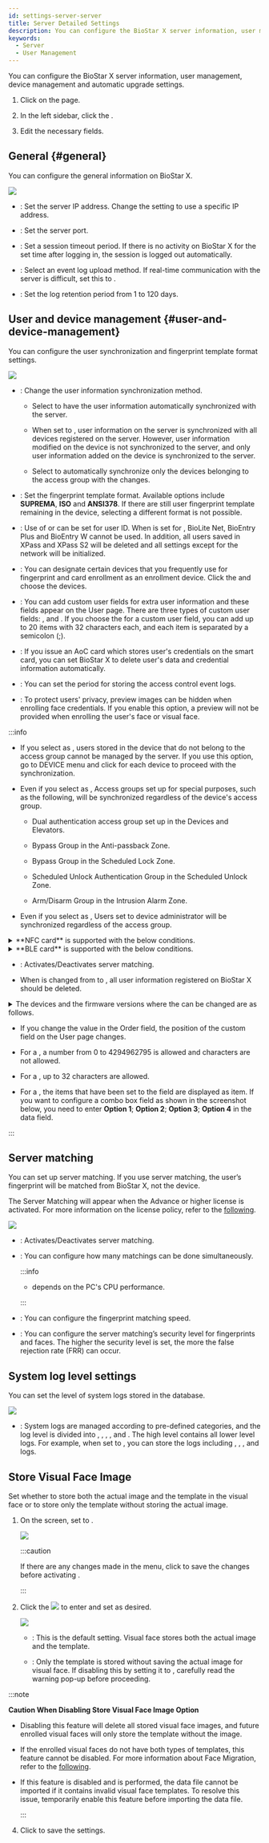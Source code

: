 ```yaml
---
id: settings-server-server
title: Server Detailed Settings
description: You can configure the BioStar X server information, user management, device management and automatic upgrade settings.
keywords:
  - Server
  - User Management
---
```


You can configure the BioStar X server information, user management, device management and automatic upgrade settings.

1. Click <Cmd sid='shell.header.setting' /> on the <Cmd sid='shell.header.launcher' /> page.

2. In the left sidebar, click the <Cmd sid="common.server" product='2' />.

3. Edit the necessary fields.

## General {#general}

You can configure the general information on BioStar X.

<Image src='/img/biostarx-settings-server-general.png' className='none' />

* <Cmd sid="setting.server.biostarIPAdress" product='2' />: Set the server IP address. Change the setting to use a specific IP address.

* <Cmd sid="setting.server.biostarPort" product='2' />: Set the server port.

* <Cmd sid="common.sessionTimeout" product='2' />: Set a session timeout period. If there is no activity on BioStar X for the set time after logging in, the session is logged out automatically.

* <Cmd sid="setting.server.logUploadType" product='2' />: Select an event log upload method. If real-time communication with the server is difficult, set this to <Cmd sid="common.manual" product='2' />.

* <Cmd sid="setting.server.logRetainDays" product='2' />: Set the log retention period from 1 to 120 days.

## User and device management {#user-and-device-management}

You can configure the user synchronization and fingerprint template format settings.

<Image src='/img/biostarx-settings-server-management.png' className='none' />

* <Cmd sid="setting.server.automaticUserSync" product='2' />: Change the user information synchronization method.

  * Select <Cmd sid="setting.server.syncOption.allDevices" product='2' /> to have the user information automatically synchronized with the server.

  * When set to <Cmd sid="setting.server.syncOption.deviceSync" product='2' />, user information on the server is synchronized with all devices registered on the server. However, user information modified on the device is not synchronized to the server, and only user information added on the device is synchronized to the server.

  * Select <Cmd sid="setting.server.syncOption.smartSync" product='2' /> to automatically synchronize only the devices belonging to the access group with the changes.

* <Cmd sid="setting.server.fingerprintTemplateFormat" product='2' />: Set the fingerprint template format. Available options include **SUPREMA**, **ISO** and **ANSI378**. If there are still user fingerprint template remaining in the device, selecting a different format is not possible.

* <Cmd sid="setting.userDevice.useridType" product='2' />: Use of <Cmd sid="setting.userDevice.useridType.numeric" product='2' /> or <Cmd sid="setting.userDevice.useridType.alphanumeric" product='2' /> can be set for user ID. When <Cmd sid="setting.userDevice.useridType.alphanumeric" product='2' /> is set for <Cmd sid="setting.userDevice.useridType" product='2' />, BioLite Net, BioEntry Plus and BioEntry W cannot be used. In addition, all users saved in XPass and XPass S2 will be deleted and all settings except for the network will be initialized.

* <Cmd sid="setting.server.enrollment_device.title" product='2' />: You can designate certain devices that you frequently use for fingerprint and card enrollment as an enrollment device. Click the <Cmd sid="button.plusAdd" product='2' /> and choose the devices.

* <Cmd sid="setting.server.custom_field.title" product='2' />:  You can add custom user fields for extra user information and these fields appear on the User page. There are three types of custom user fields: <Cmd sid="setting.server.custom_field.type.numericbox" product='2' />, <Cmd sid="setting.server.custom_field.type.textbox" product='2' /> and <Cmd sid="setting.server.custom_field.type.combobox" product='2' />. If you choose the <Cmd sid="setting.server.custom_field.type.combobox" product='2' /> for a custom user field, you can add up to 20 items with 32 characters each, and each item is separated by a semicolon (;).

* <Cmd sid="setting.server.deleteCredentialAfterAOC" product='2' />: If you issue an AoC card which stores user's credentials on the smart card, you can set BioStar X to delete user's data and credential information automatically.

* <Cmd sid="setting.server.eventLogRetainDays" product='2' />: You can set the period for storing the access control event logs.

* <Cmd sid="setting.server.hideCredentialFaces" product='2' />: To protect users' privacy, preview images can be hidden when enrolling face credentials. If you enable this option, a preview will not be provided when enrolling the user's face or visual face.

:::info

* If you select <Cmd sid="setting.server.automaticUserSync" product='2' /> as <Cmd sid="setting.server.syncOption.smartSync" product='2' />, users stored in the device that do not belong to the access group cannot be managed by the server. If you use this option, go to DEVICE menu and click <Cmd sid="device.sync_all" product='2' /> for each device to proceed with the synchronization.

* Even if you select <Cmd sid="setting.server.automaticUserSync" product='2' /> as <Cmd sid="setting.server.syncOption.smartSync" product='2' />, Access groups set up for special purposes, such as the following, will be synchronized regardless of the device's access group.

  * Dual authentication access group set up in the Devices and Elevators.

  * Bypass Group in the Anti-passback Zone.

  * Bypass Group in the Scheduled Lock Zone.

  * Scheduled Unlock Authentication Group in the Scheduled Unlock Zone.

  * Arm/Disarm Group in the Intrusion Alarm Zone. 

* Even if you select <Cmd sid="setting.server.automaticUserSync" product='2' /> as <Cmd sid="setting.server.syncOption.smartSync" product='2' />, Users set to device administrator will be synchronized regardless of the access group.

<details>

<summary>**NFC card** is supported with the below conditions.</summary>

* Mobile device OS: Android 5.0 Lollipop or later, Android 10 or earlier

* BioStar 2 Mobile 2.4.1 or later

* XPass S2: XPS2M-V2 FW 2.4 or later

* BioStation 2: BS2-OMPW, BS2-OIPW FW 1.4 or later, FW 1.8 or earlier

* BioStation A2: BSA2-OMPW, BSA2-OIPW FW 1.3 or later, FW 1.7.1 or earlier

* BioStation L2: BSL2-OM FW 1.2 or later

* BioEntry W2: BEW2-OAP, BEW2-ODP FW 1.1 or later, FW 1.5 or earlier

* FaceStation 2: FS2-D, FS2-AWB FW 1.3.1 or earlier

* BioLite N2: BLN2-ODB, BLN2-OAB, BLN2-PAB FW 1.2 or earlier

* XPass D2: XPD2-MDB, XPD2-GDB, XPD2-GKDB FW 1.3 or earlier

* FaceLite: FL-DB FW 1.1 or earlier

* XPass 2: XP2-MDPB, XP2-GDPB, XP2-GKDPB, XP2-MAPB FW 1.0 or later

* BioEntry P2: BEP2-OD, BEP2-OA FW 1.0 or later

* BioEntry R2: BER2-OD FW v1.1.0 or later

</details>

<details>

<summary>**BLE card** is supported with the below conditions.</summary>

* Mobile device OS: Android 5.0 Lollipop or later, Android 10 or earlier / iOS 9.0 or later

* BioStar 2 Mobile 2.4.1 or later

* FaceStation 2: FS2-AWB FW 1.3.1 or earlier

* BioLite N2: BLN2-ODB, BLN2-OAB, BLN2-PAB FW 1.2 or earlier

* XPass D2: XPD2-MDB, XPD2-GDB, XPD2-GKDB FW 1.3 or earlier

* FaceLite: FL-DB FW 1.1 or earlier

* XPass 2: XP2-MDPB, XP2-GDPB, XP2-GKDPB, XP2-MAPB FW 1.0 or later

</details>

* <Cmd sid="setting.server.serverMatching.use" product='2' />: Activates/Deactivates server matching.

* When <Cmd sid="setting.userDevice.useridType" product='2' /> is changed from <Cmd sid="setting.userDevice.useridType.alphanumeric" product='2' /> to <Cmd sid="setting.userDevice.useridType.numeric" product='2' />, all user information registered on BioStar X should be deleted.

<details>

<summary>The devices and the firmware versions where the <Cmd sid="setting.userDevice.useridType" product='2' /> can be changed are as follows.</summary>

* CoreStation firmware version 1.0.0 or higher

* FaceStaion 2 FW 1.0.0 or later

* FaceLite firmware 1.0.0 or higher

* BioEntry W2 FW 1.1.0 or later

* BioStation L2 FW 1.2.0 or later

* BioStation A2 FW 1.3.0 or later

* BioStation 2 FW 1.4.0 or later

* BioLite N2 firmware 1.0.0 or higher

* BioEntry P2 firmware 1.0.0 or higher

* BioEntry R2 FW 1.0.0 or later

* XPass 2 firmware 1.0.0 or higher

* XPass D2 firmware version 1.0.0 or higher

* XPass FW 2.4.0 or later

* XPass S2 firmware 2.4.0 or higher

* X-Station 2 firmware 1.0.0 or higher

* BioStation 3 firmware 1.0.0 or higher

</details>

* If you change the value in the <Cmd>Order</Cmd> field, the position of the custom field on the User page changes.

* For a <Cmd sid="setting.server.custom_field.type.numericbox" product='2' />, a number from 0 to 4294962795 is allowed and characters are not allowed.

* For a <Cmd sid="setting.server.custom_field.type.textbox" product='2' />, up to 32 characters are allowed.

* For a <Cmd sid="setting.server.custom_field.type.combobox" product='2' />, the items that have been set to the field are displayed as item. If you want to configure a combo box field as shown in the screenshot below, you need to enter **Option 1**; **Option 2**; **Option 3**; **Option 4** in the data field.

:::

## Server matching

You can set up server matching. If you use server matching, the user’s fingerprint will be matched from BioStar X, not the device.

The Server Matching will appear when the Advance or higher license is activated. For more information on the license policy, refer to the [following](licensing).

<Image src='/img/biostarx-settings-server-server-matching.png' className='none' />

* <Cmd sid="setting.server.serverMatching.use" product='2' />: Activates/Deactivates server matching.

* <Cmd sid="setting.server.serverMatching.matchingConcurrencyCount" product='2' />: You can configure how many matchings can be done simultaneously.

  :::info

  * <Cmd sid="setting.server.serverMatching.matchingConcurrencyCount" product='2' /> depends on the PC's CPU performance.

  :::

* <Cmd sid="setting.server.serverMatching.fastMode" product='2' />: You can configure the fingerprint matching speed.

* <Cmd sid="setting.server.serverMatching.securityLevel" product='2' />: You can configure the server matching’s security level for fingerprints and faces. The higher the security level is set, the more the false rejection rate (FRR) can occur.

## System log level settings

You can set the level of system logs stored in the database.

<Image src='/img/biostarx-settings-server-system-log-level.png' className='none' />

* <Cmd sid="setting.server.logLevel" product='2' />: System logs are managed according to pre-defined categories, and the log level is divided into <Cmd sid="setting.server.logLevel.trace" product='2' />, <Cmd sid="setting.server.logLevel.debug" product='2' />, <Cmd sid="setting.server.logLevel.info" product='2' />, <Cmd sid="setting.server.logLevel.warning" product='2' />, and <Cmd sid="setting.server.logLevel.error" product='2' />. The high level contains all lower level logs. For example, when set to <Cmd sid="setting.server.logLevel.trace" product='2' />, you can store the logs including <Cmd sid="setting.server.logLevel.debug" product='2' />, <Cmd sid="setting.server.logLevel.info" product='2' />, <Cmd sid="setting.server.logLevel.warning" product='2' />, and <Cmd sid="setting.server.logLevel.error" product='2' /> logs.

## Store Visual Face Image

Set whether to store both the actual image and the template in the visual face or to store only the template without storing the actual image.

<Calloutlists>

1. On the <Cmd sid="settings.expertSettings.title" product='2' /> screen, set <Cmd sid="settings.expertSettings.enableOptionLabel" product='2' /> to <Cmd sid="common.use" product='2' />.

   <Image src='/img/biostarx-settings-server-expert.png' className='none' />

   :::caution

   If there are any changes made in the <Cmd sid="common.server" product='2' /> menu, click <Cmd sid="button.apply" product='2' /> to save the changes before activating <Cmd sid="settings.expertSettings.enableOptionLabel" product='2' />.

   :::

2. Click the <Image src='/img/ico-expert-setting.png' ico /> to enter <Cmd sid="settings.expertSettings.detail.title" product='2' /> and set <Cmd sid="settings.expertSettings.detail.storeVisualFaceImageOptionLabel" product='2' /> as desired.

   <Image src='/img/biostarx-settings-server-expert2.png' className='none' />

   * <Cmd sid="common.use" product='2' />: This is the default setting. Visual face stores both the actual image and the template.

   * <Cmd sid="common.notUse" product='2' />: Only the template is stored without saving the actual image for visual face. If disabling this by setting it to <Cmd sid="common.notUse" product='2' />, carefully read the warning pop-up before proceeding.

  :::note

  **Caution When Disabling Store Visual Face Image Option**

* Disabling this feature will delete all stored visual face images, and future enrolled visual faces will only store the template without the image.

* If the enrolled visual faces do not have both types of templates, this feature cannot be disabled. For more information about <Cmd>Face Migration</Cmd>, refer to the [following](migration-face).

* If this feature is disabled and <Cmd sid="menu.dataImport" product='2' /> is performed, the data file cannot be imported if it contains invalid visual face templates. To resolve this issue, temporarily enable this feature before importing the data file.

  :::

</Calloutlists>

4. Click <Cmd sid="button.apply" product='2' /> to save the settings.
